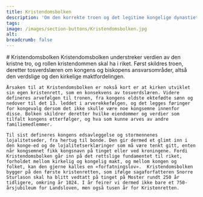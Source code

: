 ```yaml
---
title: Kristendomsbolken
description: 'Om den korrekte troen og det legitime kongelige dynastiet'
tags:
image: /images/section-buttons/Kristendomsbolken.jpg
alt: 
breadcrumb: false
---
```



<SitatHero 
    title='Kristendomsbolken' 
    ingress='«Det er opphavet til lovene våre, gulatingsmennenes lover, som er opphavet til alle gode ting, at vi skal ha og holde den kristne tro.'  
    footer='Kristendomsbolken, kapittel 1'
/>

<Spacer height='10' />

<Container>
# Kristendomsbolken
</Container>

<Container stil="firstletter text-left text-xl" columns={2} margin={10}>
    Kristendomsbolken understreker verdien av den kristne tro, og rollen kristendommen skal ha i riket. 
    Først skildres troen, deretter tosverdslæren om kongens og biskopens ansvarsområder, altså den verdslige og den kirkelige maktfordelingen. 

    Årsaken til at Kristendomsbolken er nokså kort er at kirken utviklet sin egen kristenrett, som en konsekvens av tosverdslæren. Videre defineres arvefølgen til tronen, fra kongens eldste ektefødte sønn og nedover til det 13. leddet i arverekkefølgen, og det legges føringer for kongevalg dersom det ikke skulle være noe kongsemne innenfor disse. Bolken skildrer deretter hvilke eiendommer og verdier som tilfalt kongens etterfølger, og hva som kunne arves av andre familiemedlemmer. 

    Til sist defineres kongens edsavleggelse og stormennenes lojalitetseder, fra hertug til bonde. Den gir dermed et glimt inn i den konge-ed og de lojalitetserklæringer som må være tenkt gitt, enten når kongsemnet fikk kongsnavn på tinget eller ved kroningene. Fordi Kristendomsbolken går inn på det rettslige fundamentet til riket, forholdet mellom kirkelig og kongelig makt, og mellom kongen og folket, kan den gjerne kalles en «forfatningslov».  Kristendomsbolken bygger på den første kristenretten, som ifølge sagaforfatteren Snorre Sturlason skal ha blitt vedtatt på tinget på Moster rundt 250 år tidligere, omkring år 1024. I år feirer vi dermed ikke bare et 750-årsjubileum for Landsloven, men også tusen år for Kristenretten.
</Container>


<Container>
    <Spacer height={10} />
    <SubTextsCards items={site.kristendomsbolken} meta={meta}  />
</Container>

 

